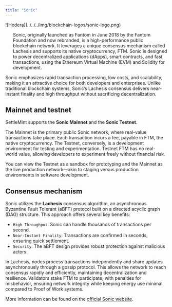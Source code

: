 ```yaml
---
title: "Sonic"
---
```


<div style={{ display: "flex", alignItems: "flex-start", gap: "1.5rem" }}>
  <div style={{ flex: "0 0 15%" }}>
    ![Hedera](../../../img/blockchain-logos/sonic-logo.png)
  </div>
  <div style={{ flex: "1", paddingLeft: "1rem" }}>
    <ul>
      Sonic, originally launched as Fantom in June 2018 by the Fantom Foundation
      and now rebranded, is a high-performance public blockchain network. It
      leverages a unique consensus mechanism called Lachesis and supports its
      native cryptocurrency, FTM. Sonic is designed to power decentralized
      applications (dApps), smart contracts, and fast transactions, using the
      Ethereum Virtual Machine (EVM) and Solidity for development.
    </ul>
  </div>
</div>

Sonic emphasizes rapid transaction processing, low costs, and scalability,
making it an attractive choice for both developers and enterprises. Unlike
traditional blockchain systems, Sonic’s Lachesis consensus delivers near-instant
finality and high throughput without sacrificing decentralization.

## Mainnet and testnet

SettleMint supports the **Sonic Mainnet** and the **Sonic Testnet**.

The Mainnet is the primary public Sonic network, where real-value transactions
take place. Each transaction incurs a fee, payable in FTM, the native
cryptocurrency. The Testnet, conversely, is a development environment for
testing and experimentation. Testnet FTM has no real-world value, allowing
developers to experiment freely without financial risk.

You can view the Testnet as a sandbox for prototyping and the Mainnet as the
live production network—akin to staging versus production environments in
software development.

## Consensus mechanism

Sonic utilizes the **Lachesis** consensus algorithm, an asynchronous Byzantine
Fault Tolerant (aBFT) protocol built on a directed acyclic graph (DAG)
structure. This approach offers several key benefits:

- `High Throughput`: Sonic can handle thousands of transactions per second.
- `Near-Instant Finality`: Transactions are confirmed in seconds, ensuring quick
  settlement.
- `Security`: The aBFT design provides robust protection against malicious
  actors.

In Lachesis, nodes process transactions independently and share updates
asynchronously through a gossip protocol. This allows the network to reach
consensus rapidly and efficiently, maintaining decentralization and resilience.
Validators stake FTM to participate, with penalties for misbehavior, ensuring
network integrity while keeping energy use minimal compared to Proof of Work
systems.

More information can be found on the
[official Sonic website](https://www.soniclabs.com/).
